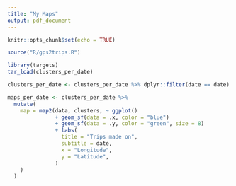 ```yaml
---
title: "My Maps"
output: pdf_document
---
```


```r
knitr::opts_chunk$set(echo = TRUE)
```

```r
source("R/gps2trips.R")

library(targets)
tar_load(clusters_per_date)

clusters_per_date <- clusters_per_date %>% dplyr::filter(date == date)

maps_per_date <- clusters_per_date %>%
  mutate(
    map = map2(data, clusters, ~ ggplot()
               + geom_sf(data = .x, color = "blue")
               + geom_sf(data = .y, color = "green", size = 8)
               + labs(
                 title = "Trips made on",
                 subtitle = date,
                 x = "Longitude",
                 y = "Latitude",
               )
    )
  )
```


